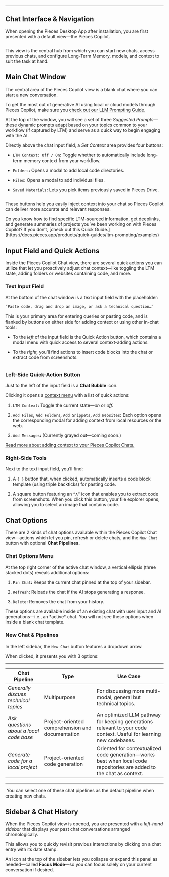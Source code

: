 ***

## Chat Interface & Navigation

When opening the Pieces Desktop App after installation, you are first presented with a default view—the Pieces Copilot.

<Image src="https://storage.googleapis.com/hashnode_product_documentation_assets/desktop_app_assets/pieces_copilot/interacting_with_pieces_copilot/default_view_is_pieces_copilot.png" alt="" align="center" fullwidth="true" />

This view is the central hub from which you can start new chats, access previous chats, and configure Long-Term Memory, models, and context to suit the task at hand.

## Main Chat Window

The central area of the Pieces Copilot view is a blank chat where you can start a new conversation.

To get the most out of generative AI using local or cloud models through Pieces Copilot, make sure you [check out our LLM Prompting Guide.](https://docs.pieces.app/products/quick-guides/ltm-prompting/tips)

At the top of the window, you will see a set of three *Suggested Prompts*—these dynamic prompts adapt based on your topics common to your workflow (if captured by LTM) and serve as a quick way to begin engaging with the AI.

Directly above the chat input field, a *Set Context* area provides four buttons:

* `LTM Context: Off / On`**:** Toggle whether to automatically include long-term memory context from your workflow.

* `Folders`**:** Opens a modal to add local code directories.

* `Files`**:** Opens a modal to add individual files.

* `Saved Materials`**:** Lets you pick items previously saved in Pieces Drive.

<Image src="https://storage.googleapis.com/hashnode_product_documentation_assets/desktop_app_assets/pieces_copilot/interacting_with_pieces_copilot/gifs/main_chat_window_demo.gif" alt="" align="center" fullwidth="true" />

These buttons help you easily inject context into your chat so Pieces Copilot can deliver more accurate and relevant responses.

<Card title="Hey!" image="https://cdn.hashnode.com/res/hashnode/image/upload/v1743104963167/e79b8868-71ad-4763-9d32-dec2f99236df.png">
  Do you know how to find specific LTM-sourced information, get deeplinks, and generate summaries of projects you’ve been working on with Pieces Copilot? If you don’t, [check out this Quick Guide.](https://docs.pieces.app/products/quick-guides/ltm-prompting/examples)
</Card>

## Input Field and Quick Actions

Inside the Pieces Copilot Chat view, there are several quick actions you can utilize that let you proactively adjust chat context—like toggling the LTM state, adding folders or websites containing code, and more.

### Text Input Field

At the bottom of the chat window is a text input field with the placeholder:

```markdown
“Paste code, drag and drop an image, or ask a technical question…” 
```

This is your primary area for entering queries or pasting code, and is flanked by buttons on either side for adding context or using other in-chat tools:

* To the *left* of the input field is the Quick Action button, which contains a modal menu with quick access to several context-adding actions.

* To the *right,* you’ll find actions to insert code blocks into the chat or extract code from screenshots.

<Image src="https://storage.googleapis.com/hashnode_product_documentation_assets/desktop_app_assets/pieces_copilot/interacting_with_pieces_copilot/gifs/left_right_side_chat_button_demo_all.gif" alt="" align="center" fullwidth="true" />

### Left-Side Quick-Action Button

Just to the left of the input field is a **Chat Bubble** icon.

Clicking it opens a [context menu](https://docs.pieces.app/products/desktop/copilot/integration) with a list of quick actions:

1. `LTM Context`**:** Toggle the current state—*on* or *off.*

2. `Add Files`**,** `Add Folders`**,** `Add Snippets`**,** `Add Websites`**:** Each option opens the corresponding modal for adding context from local resources or the web.

3. `Add Messages`**:** (Currently grayed out—coming soon.)

[Read more about adding context to your Pieces Copilot Chats.](https://docs.pieces.app/products/desktop/copilot/integration#adding-folders)

### Right-Side Tools

Next to the text input field, you’ll find:

1. A `{ }` button that, when clicked, automatically inserts a code block template (using triple backticks) for pasting code.

2. A square button featuring an `“A”` icon that enables you to extract code from screenshots. When you click this button, your file explorer opens, allowing you to select an image that contains code.

## Chat Options

There are 2 kinds of chat options available within the Pieces Copilot Chat view—actions which let you pin, refresh or delete chats, and the `New Chat` button with optional **Chat Pipelines.**

### Chat Options Menu

At the top right corner of the active chat window, a vertical ellipsis (three stacked dots) reveals additional options:

1. `Pin Chat`**:** Keeps the current chat pinned at the top of your sidebar.

2. `Refresh`**:** Reloads the chat if the AI stops generating a response.

3. `Delete`**:** Removes the chat from your history.

<Callout type="alert">
  These options are available inside of an existing chat with user input and AI generations—i.e., an *active* chat. You will not see these options when inside a blank chat template.
</Callout>

### New Chat & Pipelines

In the left sidebar, the `New Chat` button features a dropdown arrow.

When clicked, it presents you with 3 options:

***

| **Chat Pipeline**                       | **Type**                                         | **Use Case**                                                                                                          |
| --------------------------------------- | ------------------------------------------------ | --------------------------------------------------------------------------------------------------------------------- |
| *Generally discuss technical topics*    | Multipurpose                                     | For discussing more multi-modal, general but technical topics.                                                        |
| *Ask questions about a local code base* | Project-oriented comprehension and documentation | An optimized LLM pathway for keeping generations relevant to your code context. Useful for learning new codebases.    |
| *Generate code for a local project*     | Project-oriented code generation                 | Oriented for contextualized code generation—works best when local code repositories are added to the chat as context. |

***

<Image src="https://storage.googleapis.com/hashnode_product_documentation_assets/desktop_app_assets/pieces_copilot/interacting_with_pieces_copilot/chat_pipelines_dropdown.png" alt="" align="center" fullwidth="true" />

<Callout type="tip">
  You can select one of these chat pipelines as the default pipeline when creating new chats.
</Callout>

## Sidebar & Chat History

When the Pieces Copilot view is opened, you are presented with a *left-hand sidebar* that displays your past chat conversations arranged chronologically.

This allows you to quickly revisit previous interactions by clicking on a chat entry with its date stamp.

An icon at the top of the sidebar lets you collapse or expand this panel as needed—called **Focus Mode**—so you can focus solely on your current conversation if desired.

<Image src="https://storage.googleapis.com/hashnode_product_documentation_assets/desktop_app_assets/pieces_copilot/interacting_with_pieces_copilot/gifs/sidebar_chat_history_focus_mode_demo.gif" alt="" align="center" fullwidth="true" />
